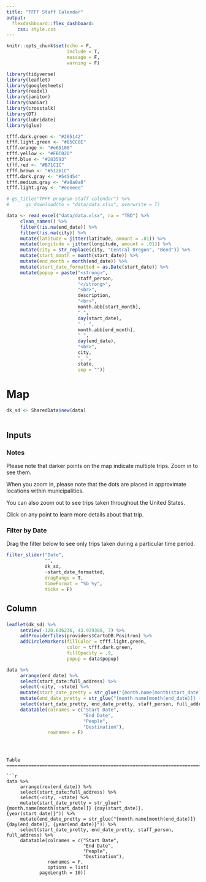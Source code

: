 ```yaml
---
title: "TFFF Staff Calendar"
output: 
  flexdashboard::flex_dashboard:
    css: style.css
---
```


```r
knitr::opts_chunk$set(echo = F,
                      include = T,
                      message = F,
                      warning = F)

library(tidyverse)
library(leaflet)
library(googlesheets)
library(readxl)
library(janitor)
library(naniar)
library(crosstalk)
library(DT)
library(lubridate)
library(glue)


```

```r

tfff.dark.green <- "#265142"
tfff.light.green <- "#B5CC8E"
tfff.orange <- "#e65100"
tfff.yellow <- "#FBC02D"
tfff.blue <- "#283593"
tfff.red <- "#B71C1C"
tfff.brown <- "#51261C"
tfff.dark.gray <- "#545454"
tfff.medium.gray <- "#a8a8a8"
tfff.light.gray <- "#eeeeee"

```



```r
# gs_title("TFFF program staff calendar") %>%
#      gs_download(to = "data/data.xlsx", overwrite = T)

data <- read_excel("data/data.xlsx", na = "TBD") %>% 
     clean_names() %>% 
     filter(!is.na(end_date)) %>% 
     filter(!is.na(city)) %>% 
     mutate(latitude = jitter(latitude, amount = .01)) %>% 
     mutate(longitude = jitter(longitude, amount = .01)) %>% 
     mutate(city = str_replace(city, "Central Oregon", "Bend")) %>% 
     mutate(start_month = month(start_date)) %>% 
     mutate(end_month = month(end_date)) %>% 
     mutate(start_date_formatted = as.Date(start_date)) %>% 
     mutate(popup = paste("<strong>",
                          staff_person,
                          "</strong>",
                          "<br>",
                          description,
                          "<br>",
                          month.abb[start_month],
                          " ",
                          day(start_date),
                          " - ",
                          month.abb[end_month],
                          " ",
                          day(end_date),
                          "<br>",
                          city,
                          ", ",
                          state,
                          sep = ""))


```


Map
=======================================================================
```r

dk_sd <- SharedData$new(data)



```

Inputs {.sidebar}
-------------------------------------

### Notes

Please note that darker points on the map indicate multiple trips. Zoom in to see them. 

When you zoom in, please note that the dots are placed in approximate locations within municipalities. 

You can also zoom out to see trips taken throughout the United States.

Click on any point to learn more details about that trip.

### Filter by Date

Drag the filter below to see only trips taken during a particular time period.

```r
filter_slider("Date", 
              "", 
              dk_sd, 
              ~start_date_formatted, 
              dragRange = T,
              timeFormat = "%b %y",
              ticks = F)
```

Column
-------------------------------------
### 

```r
leaflet(dk_sd) %>%
     setView(-120.636236, 43.929386, 7) %>% 
     addProviderTiles(providers$CartoDB.Positron) %>%
     addCircleMarkers(fillColor = tfff.light.green,
                      color = tfff.dark.green,
                      fillOpacity = .9,
                      popup = data$popup)


```

```r



data %>% 
     arrange(end_date) %>% 
     select(start_date:full_address) %>% 
     select(-city, -state) %>% 
     mutate(start_date_pretty = str_glue("{month.name[month(start_date)]} {day(start_date)}, {year(start_date)}")) %>% 
     mutate(end_date_pretty = str_glue("{month.name[month(end_date)]} {day(end_date)}, {year(end_date)}")) %>% 
     select(start_date_pretty, end_date_pretty, staff_person, full_address) %>% 
     datatable(colnames = c("Start Date",
                            "End Date",
                            "People",
                            "Destination"),
               rownames = F)
     
```
```


Table
=======================================================================

```r


data %>% 
     arrange(rev(end_date)) %>% 
     select(start_date:full_address) %>% 
     select(-city, -state) %>% 
     mutate(start_date_pretty = str_glue("{month.name[month(start_date)]} {day(start_date)}, {year(start_date)}")) %>% 
     mutate(end_date_pretty = str_glue("{month.name[month(end_date)]} {day(end_date)}, {year(end_date)}")) %>% 
     select(start_date_pretty, end_date_pretty, staff_person, full_address) %>% 
     datatable(colnames = c("Start Date",
                            "End Date",
                            "People",
                            "Destination"),
               rownames = F,
               options = list(
            pageLength = 10))
     
```


